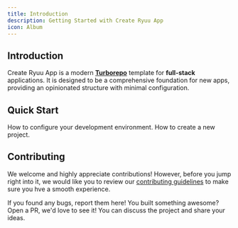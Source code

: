 ```yaml
---
title: Introduction
description: Getting Started with Create Ryuu App
icon: Album
---
```


## Introduction

Create Ryuu App is a modern **[Turborepo](https://turbo.build/repo)** template for **full-stack** applications. It is designed to be a comprehensive foundation for new apps, providing an opinionated structure with minimal configuration.

## Quick Start

<Cards>
  <Card href="/docs/prerequisites" title="Prerequisites">
    How to configure your development environment.
  </Card>
  <Card href="/docs/installation" title="Installation">
    How to create a new project.
  </Card>
</Cards>

## Contributing

We welcome and highly appreciate contributions! However, before you jump right into it, we would like you to review our [contributing guidelines](https://github.com/ryuudotgg/create-ryuu-app/blob/main/CONTRIBUTING.md) to make sure you hve a smooth experience.

<Cards>
  <Card
    href="https://github.com/ryuudotgg/create-ryuu-app/issues"
    title="Report a Bug"
  >
    If you found any bugs, report them here!
  </Card>
  <Card
    href="https://github.com/ryuudotgg/create-ryuu-app/pulls"
    title="Submit a PR"
  >
    You built something awesome? Open a PR, we'd love to see it!
  </Card>
  <Card
    href="https://github.com/ryuudotgg/create-ryuu-app/discussions"
    title="Discuss the Project"
  >
    You can discuss the project and share your ideas.
  </Card>

</Cards>
